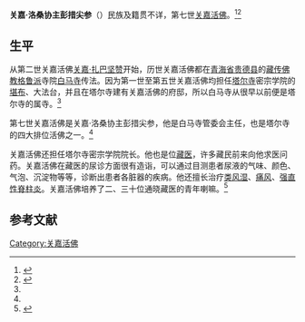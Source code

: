 '''关嘉·洛桑协主彭措尖参'''（{{bd|？|||}}）民族及籍贯不详，第七世[[关嘉活佛|关嘉活佛]]。<ref>{{Cite web |url=http://jy.zgfj.cn/Article.asp?act=read&ClassID=3&ReadID=2229 |title=塔尔寺（文摘），中国佛教交友网，2008-06-09 |accessdate=2014-05-05 |archive-date=2014-05-04 |archive-url=https://web.archive.org/web/20140504191249/http://jy.zgfj.cn/Article.asp?act=read&ClassID=3&ReadID=2229 |dead-url=no }}</ref><ref name=plm>{{Cite web |url=http://hk.plm.org.cn/gnews/2007611/200761163828.html |title=青海白马寺，香港宝莲禅寺，2007-06-11 |accessdate=2014-05-05 |archive-date=2014-05-05 |archive-url=https://web.archive.org/web/20140505055505/http://hk.plm.org.cn/gnews/2007611/200761163828.html |dead-url=no }}</ref>

==生平==
从第二世关嘉活佛[[关嘉·扎巴坚赞|关嘉·扎巴坚赞]]开始，历世关嘉活佛都在[[青海省|青海省]][[贵德县|贵德县]]的[[藏传佛教|藏传佛教]][[格鲁派|格鲁派]]寺院[[白马寺_(贵德县)|白马寺]]传法。因为第一世至第五世关嘉活佛均担任[[塔尔寺|塔尔寺]]密宗学院的[[堪布|堪布]]、大法台，并且在塔尔寺建有关嘉活佛的府邸，所以白马寺从很早以前便是塔尔寺的属寺。<ref name=plm/>

第七世关嘉活佛是关嘉·洛桑协主彭措尖参，他是白马寺管委会主任，也是塔尔寺的四大排位活佛之一。<ref name=plm/>

关嘉活佛还担任塔尔寺密宗学院院长。他也是位[[藏医|藏医]]，许多藏民前来向他求医问药。关嘉活佛在藏医的尿诊方面很有造诣，可以通过目测患者尿液的气味、颜色、气泡、沉淀物等等，诊断出患者各脏器的疾病。他还擅长治疗[[类风湿|类风湿]]、[[痛风|痛风]]、[[强直性脊柱炎|强直性脊柱炎]]。关嘉活佛培养了二、三十位通晓藏医的青年喇嘛。<ref>{{Cite web |url=http://www.tzzxyy.com/Article/ShowArticle.asp?ArticleID=2301 |title=健康报:中医开始第二次全国性“寻宝”，台州市中心医院，2008-7-30 |accessdate=2014-05-05 |archive-date=2014-05-05 |archive-url=https://web.archive.org/web/20140505054301/http://www.tzzxyy.com/Article/ShowArticle.asp?ArticleID=2301 |dead-url=no }}</ref>

==参考文献==
{{reflist}}

[[Category:关嘉活佛|Category:关嘉活佛]]